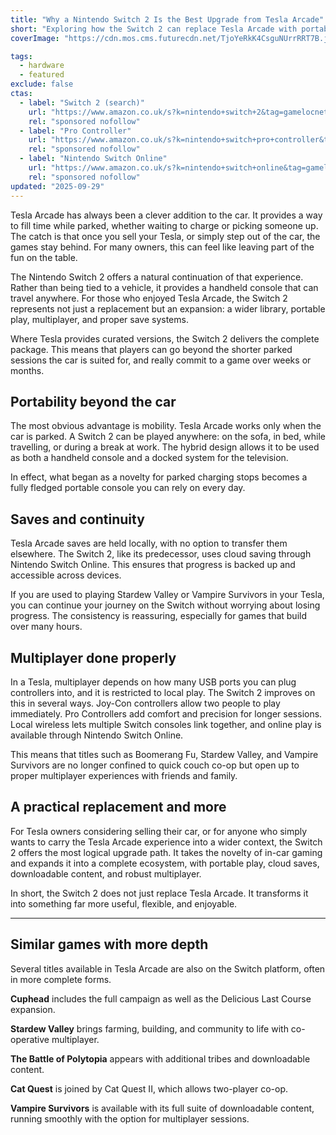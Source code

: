 ```yaml
---
title: "Why a Nintendo Switch 2 Is the Best Upgrade from Tesla Arcade"
short: "Exploring how the Switch 2 can replace Tesla Arcade with portability, deeper libraries, and multiplayer."
coverImage: "https://cdn.mos.cms.futurecdn.net/TjoYeRkK4CsguNUrrRRT7B.jpg"

tags:
  - hardware
  - featured
exclude: false
ctas:
  - label: "Switch 2 (search)"
    url: "https://www.amazon.co.uk/s?k=nintendo+switch+2&tag=gamelocnet-21"
    rel: "sponsored nofollow"
  - label: "Pro Controller"
    url: "https://www.amazon.co.uk/s?k=nintendo+switch+pro+controller&tag=gamelocnet-21"
    rel: "sponsored nofollow"
  - label: "Nintendo Switch Online"
    url: "https://www.amazon.co.uk/s?k=nintendo+switch+online&tag=gamelocnet-21"
    rel: "sponsored nofollow"
updated: "2025-09-29"
---
```



Tesla Arcade has always been a clever addition to the car. It provides a way to fill time while parked, whether waiting to charge or picking someone up. The catch is that once you sell your Tesla, or simply step out of the car, the games stay behind. For many owners, this can feel like leaving part of the fun on the table.  

The Nintendo Switch 2 offers a natural continuation of that experience. Rather than being tied to a vehicle, it provides a handheld console that can travel anywhere. For those who enjoyed Tesla Arcade, the Switch 2 represents not just a replacement but an expansion: a wider library, portable play, multiplayer, and proper save systems.

Where Tesla provides curated versions, the Switch 2 delivers the complete package. This means that players can go beyond the shorter parked sessions the car is suited for, and really commit to a game over weeks or months.


## Portability beyond the car
The most obvious advantage is mobility. Tesla Arcade works only when the car is parked. A Switch 2 can be played anywhere: on the sofa, in bed, while travelling, or during a break at work. The hybrid design allows it to be used as both a handheld console and a docked system for the television.  

In effect, what began as a novelty for parked charging stops becomes a fully fledged portable console you can rely on every day.


## Saves and continuity
Tesla Arcade saves are held locally, with no option to transfer them elsewhere. The Switch 2, like its predecessor, uses cloud saving through Nintendo Switch Online. This ensures that progress is backed up and accessible across devices.  

If you are used to playing Stardew Valley or Vampire Survivors in your Tesla, you can continue your journey on the Switch without worrying about losing progress. The consistency is reassuring, especially for games that build over many hours.


## Multiplayer done properly
In a Tesla, multiplayer depends on how many USB ports you can plug controllers into, and it is restricted to local play. The Switch 2 improves on this in several ways. Joy-Con controllers allow two people to play immediately. Pro Controllers add comfort and precision for longer sessions. Local wireless lets multiple Switch consoles link together, and online play is available through Nintendo Switch Online.  

This means that titles such as Boomerang Fu, Stardew Valley, and Vampire Survivors are no longer confined to quick couch co-op but open up to proper multiplayer experiences with friends and family.


## A practical replacement and more
For Tesla owners considering selling their car, or for anyone who simply wants to carry the Tesla Arcade experience into a wider context, the Switch 2 offers the most logical upgrade path. It takes the novelty of in-car gaming and expands it into a complete ecosystem, with portable play, cloud saves, downloadable content, and robust multiplayer.  

In short, the Switch 2 does not just replace Tesla Arcade. It transforms it into something far more useful, flexible, and enjoyable.

--- 

## Similar games with more depth
Several titles available in Tesla Arcade are also on the Switch platform, often in more complete forms.  

**Cuphead**  includes the full campaign as well as the Delicious Last Course expansion.  
<AffiliateLinks slug="cuphead" />

**Stardew Valley** brings farming, building, and community to life with co-operative multiplayer.
<AffiliateLinks slug="stardew-valley" />
  
**The Battle of Polytopia** appears with additional tribes and downloadable content.  
<AffiliateLinks slug="the-battle-of-polytopia" />

**Cat Quest** is joined by Cat Quest II, which allows two-player co-op.  
<AffiliateLinks slug="cat-quest" />

**Vampire Survivors** is available with its full suite of downloadable content, running smoothly with the option for multiplayer sessions.  
<AffiliateLinks slug="vampire-survivors" />



